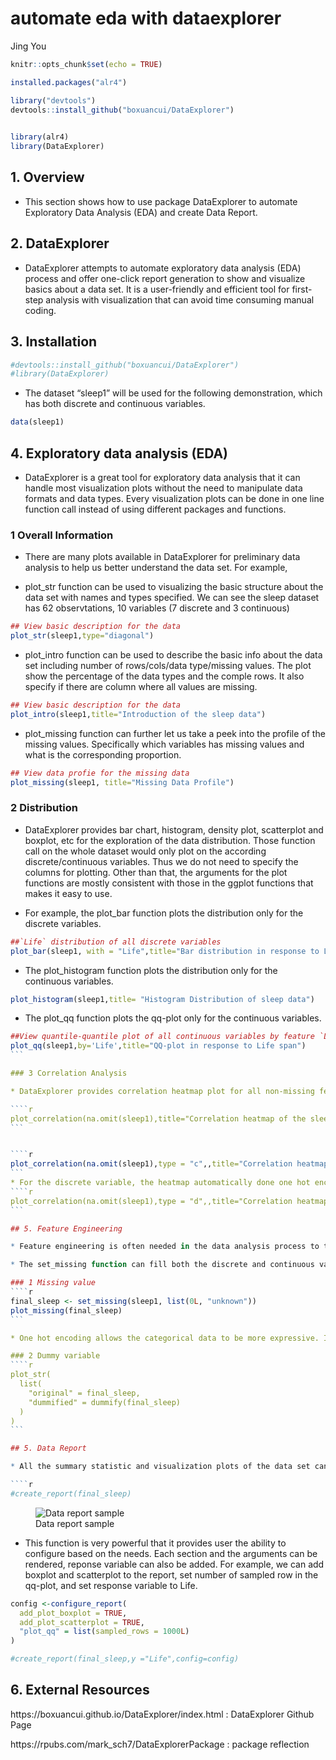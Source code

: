 # automate eda with dataexplorer

Jing You

```r
knitr::opts_chunk$set(echo = TRUE)
```

```r
installed.packages("alr4")

library("devtools")
devtools::install_github("boxuancui/DataExplorer")
 
```

```r
library(alr4)
library(DataExplorer) 
```

## 1. Overview

* This section shows how to use package DataExplorer to automate Exploratory Data Analysis (EDA) and create Data Report.


## 2. DataExplorer


* DataExplorer attempts to automate exploratory data analysis (EDA) process and offer one-click report generation to show and visualize basics about a data set. It is a user-friendly and efficient tool for first-step analysis with visualization that can avoid time consuming manual coding. 


## 3. Installation 
```r
#devtools::install_github("boxuancui/DataExplorer")
#library(DataExplorer) 
```


* The dataset "sleep1" will be used for the following demonstration, which has both discrete and continuous variables.


```r
data(sleep1)
```


## 4. Exploratory data analysis (EDA)


* DataExplorer is a great tool for exploratory data analysis that it can handle most visualization plots without the need to manipulate data formats and data types. Every visualization plots can be done in one line function call instead of using different packages and functions.

### 1 Overall Information

* There are many plots available in DataExplorer for preliminary data analysis to help us better understand the data set. For example,

* plot_str function can be used to visualizing the basic structure about the data set with names and types specified. We can see the sleep dataset has 62 observtations, 10 variables (7 discrete and 3 continuous)

```r
## View basic description for the data
plot_str(sleep1,type="diagonal")
```

* plot_intro function can be used to describe the basic info about the data set including number of rows/cols/data type/missing values. The plot show the percentage of the data types and the comple rows. It also specify if there are column where all values are missing. 

```r
## View basic description for the data
plot_intro(sleep1,title="Introduction of the sleep data")
```

* plot_missing function can further let us take a peek into the profile of the missing values. Specifically which variables has missing values and what is the corresponding proportion.

```r
## View data profie for the missing data
plot_missing(sleep1, title="Missing Data Profile")
```

### 2 Distribution

* DataExplorer provides bar chart, histogram, density plot, scatterplot and boxplot, etc for the exploration of the data distribution. Those function call on the whole dataset would only plot on the according discrete/continuous variables. Thus we do not need to specify the columns for plotting. Other than that, the arguments for the plot functions are mostly consistent with those in the ggplot functions that makes it easy to use. 


* For example, the plot_bar function plots the distribution only for the discrete variables.
```r
##`Life` distribution of all discrete variables
plot_bar(sleep1, with = "Life",title="Bar distribution in response to Life span")
```

* The plot_histogram function plots the distribution only for the continuous variables.


```r
plot_histogram(sleep1,title= "Histogram Distribution of sleep data")
```


* The plot_qq function plots the qq-plot only for the continuous variables.


````r
##View quantile-quantile plot of all continuous variables by feature `Life`
plot_qq(sleep1,by='Life',title="QQ-plot in response to Life span")
```

### 3 Correlation Analysis

* DataExplorer provides correlation heatmap plot for all non-missing features. The heatmap can also be set to plot for continuous or discrete variables only.

````r
plot_correlation(na.omit(sleep1),title="Correlation heatmap of the sleep data")
```


````r
plot_correlation(na.omit(sleep1),type = "c",,title="Correlation heatmap of the sleep data, continuous only")
```
* For the discrete variable, the heatmap automatically done one hot encoding that provides further insights.
````r
plot_correlation(na.omit(sleep1),type = "d",,title="Correlation heatmap of the sleep data,discrete only")
```

## 5. Feature Engineering

* Feature engineering is often needed in the data analysis process to transform data into better representative features. DataExplorer provides mutiple functions for feature engineering including missing value filling, sparse categories grouping, one hot encoding and feature transformation.

* The set_missing function can fill both the discrete and continuous variable with designated values in one line of code.

### 1 Missing value
````r
final_sleep <- set_missing(sleep1, list(0L, "unknown"))
plot_missing(final_sleep)
```

* One hot encoding allows the categorical data to be more expressive. It can be done by the dummify function.

### 2 Dummy variable
````r
plot_str(
  list(
    "original" = final_sleep,
    "dummified" = dummify(final_sleep)
  )
)
```

## 5. Data Report

* All the summary statistic and visualization plots of the data set can be organized into a data report in 1 step. The report automatically generates most visualization plots above. It is indeed a rough data profile but very useful for initial analysis and user-friendly for beginners 

````r
#create_report(final_sleep)
````

![Data report sample](resources/automate_eda_with_dataexplorer/Unknown.png)


* This function is very powerful that it provides user the ability to configure based on the needs. Each section and the arguments can be rendered, reponse variable can also be added. For example, we can add boxplot and scatterplot to the report, set number of sampled row in the qq-plot, and set response variable to Life.


````r
config <-configure_report(
  add_plot_boxplot = TRUE,
  add_plot_scatterplot = TRUE,
  "plot_qq" = list(sampled_rows = 1000L)
)

#create_report(final_sleep,y ="Life",config=config)
````

## 6. External Resources

https://boxuancui.github.io/DataExplorer/index.html : DataExplorer Github Page

https://rpubs.com/mark_sch7/DataExplorerPackage :  package reflection
